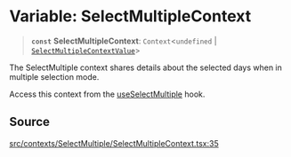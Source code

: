 # Variable: SelectMultipleContext

> **`const`** **SelectMultipleContext**: `Context`\<`undefined` \| [`SelectMultipleContextValue`](/api/latest/interfaces/SelectMultipleContextValue.mdx)\>

The SelectMultiple context shares details about the selected days when in
multiple selection mode.

Access this context from the [useSelectMultiple](/api/latest/functions/useSelectMultiple.mdx) hook.

## Source

[src/contexts/SelectMultiple/SelectMultipleContext.tsx:35](https://github.com/gpbl/react-day-picker/blob/86f49ff11/src/contexts/SelectMultiple/SelectMultipleContext.tsx#L35)
